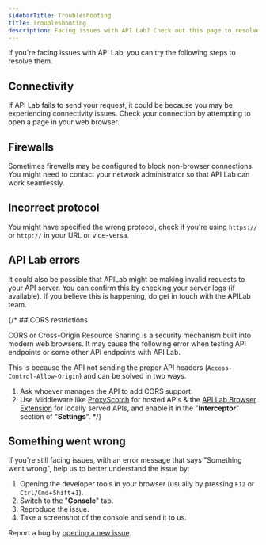 ```yaml
---
sidebarTitle: Troubleshooting
title: Troubleshooting
description: Facing issues with API Lab? Check out this page to resolve them.
---
```


If you're facing issues with API Lab, you can try the following steps to resolve them.

## Connectivity

If API Lab fails to send your request, it could be because you may be experiencing connectivity issues. Check your connection by attempting to open a page in your web browser.

## Firewalls

Sometimes firewalls may be configured to block non-browser connections. You might need to contact your network administrator so that API Lab can work seamlessly.

## Incorrect protocol

You might have specified the wrong protocol, check if you're using `https://` or `http://` in your URL or vice-versa.

## API Lab errors

It could also be possible that APILab might be making invalid requests to your API server. You can confirm this by checking your server logs (if available). If you believe this is happening, do get in touch with the APILab team.

{/* ## CORS restrictions

CORS or Cross-Origin Resource Sharing is a security mechanism built into modern web browsers. It may cause the following error when testing API endpoints or some other API endpoints with API Lab.

This is because the API not sending the proper API headers (`Access-Control-Allow-Origin`) and can be solved in two ways.

1. Ask whoever manages the API to add CORS support.
2. Use Middleware like [ProxyScotch](https://github.com/apilab/proxyscotch) for hosted APIs & the [API Lab Browser Extension](https://github.com/apilab/apilab-extension) for locally served APIs, and enable it in the "**Interceptor**" section of "**Settings**". */}

## Something went wrong

If you're still facing issues, with an error message that says "Something went wrong", help us to better understand the issue by:

1. Opening the developer tools in your browser (usually by pressing `F12` or `Ctrl/Cmd`+`Shift`+`I`).
2. Switch to the "**Console**" tab.
3. Reproduce the issue.
4. Take a screenshot of the console and send it to us.

<Info>Report a bug by [opening a new issue](https://github.com/luongquochai/apilab/issues/new/choose).</Info>
